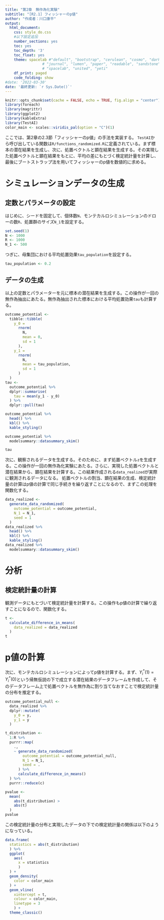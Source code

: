 ```yaml
---
title: "第2章　無作為化実験"
subtitle: "[R2.1] フィッシャーのp値"
author: "作成者：川口康平"
output: 
  html_document:
    css: style_do.css
    #以下設定追加
    number_sections: yes
    toc: yes
    toc_depth: '3'
    toc_float: yes
    theme: spacelab #"default", "bootstrap", "cerulean", "cosmo", "darkly", "flatly",
                 # "journal", "lumen", "paper", "readable", "sandstone", "simplex",
                 # "spacelab", "united", "yeti"
    df_print: paged
    code_folding: show
#date: '2022-03-30'
date: '最終更新: `r Sys.Date()`'
---
```


```r
knitr::opts_chunk$set(cache = FALSE, echo = TRUE, fig.align = "center")
library(foreach)
library(magrittr)
library(ggplot2)
library(kableExtra)
library(TestAI)
color_main <- scales::viridis_pal(option = "C")(1)
```

ここでは、第2章の2.3節「フィッシャーのp値」の手法を実装する。
`TestAI`から呼び出している関数は`R/functions_randomized.R`に定義されている。まず標本の潜在結果を生成し、次に、処置ベクトルと顕在結果を生成する。その実現した処置ベクトルと顕在結果をもとに、平均の差にもとづく検定統計量を計算し、最後にブートストラップ法を用いてフィッシャーのp値を数値的に求める。

# シミュレーションデータの生成

## 定数とパラメータの設定

はじめに、シードを固定して、個体数`N`、モンテカルロシミュレーションのドローの数`R`、処置群のサイズ`N_1`を設定する。

```r
set.seed(1)
N <- 1000
R <- 1000
N_1 <- 500
```

つぎに、母集団における平均処置効果`tau_population`を設定する。

```r
tau_population <- 0.2
```

## データの生成

以上の定数とパラメーターを元に標本の潜在結果を生成する。この操作が一回の無作為抽出にあたる。無作為抽出された標本における平均処置効果`tau`も計算する。

```r
outcome_potential <-
  tibble::tibble(
    y_0 = 
      rnorm(
        N, 
        mean = 0, 
        sd = 1
      ),
    y_1 = 
      rnorm(
        N, 
        mean = tau_population, 
        sd = 1
      )
  )
tau <-
  outcome_potential %>%
  dplyr::summarise(
    tau = mean(y_1 - y_0)
  ) %>%
  dplyr::pull(tau)

outcome_potential %>%
  head() %>%
  kbl() %>%
  kable_styling()

outcome_potential %>%
  modelsummary::datasummary_skim()

tau
```

次に、観察されるデータを生成する。そのために、まず処置ベクトル`z`を生成する。この操作が一回の無作為化実験にあたる。さらに、実現した処置ベクトルと潜在結果から、顕在結果を計算する。この結果作成される`data_realized`が実際に観測されるデータになる。
処置ベクトルの割当、顕在結果の生成、検定統計量の計算はp値の計算で同じ手続きを繰り返すことになるので、まずこの処理を関数化する。


```r
data_realized <-
  generate_data_randomized(
    outcome_potential = outcome_potential,
    N_1 = N_1,
    seed = 1
  )
data_realized %>%
  head() %>%
  kbl() %>%
  kable_styling()
data_realized %>%
  modelsummary::datasummary_skim()
```

# 分析

## 検定統計量の計算

観測データにもとづいて検定統計量を計算する。この操作もp値の計算で繰り返すことになるので、関数化する。

```r
t <- 
  calculate_difference_in_means(
    data_realized = data_realized
  )
t
```

# p値の計算

次に、モンテカルロシミュレーションによってp値を計算する。まず、$Y_i^\ast(1)=Y_i^\ast(0)$という帰無仮説の下で成立する潜在結果のデータフレームを作成して、そのデータフレーム上で処置ベクトルを無作為に割り当てなおすことで検定統計量の分布を推定する。


```r
outcome_potential_null <-
  data_realized %>%
  dplyr::mutate(
    y_0 = y,
    y_1 = y
  )

t_distribution <-
  1:R %>%
  purrr::map(
    .,
    ~ generate_data_randomized(
        outcome_potential = outcome_potential_null,
        N_1 = N_1,
        seed = .
      ) %>%
      calculate_difference_in_means()
  ) %>%
  purrr::reduce(c)

pvalue <- 
  mean(
    abs(t_distribution) > 
    abs(t)
  )
pvalue
```

この検定統計量の分布と実現したデータの下での検定統計量の関係は以下のようになっている。

```r
data.frame(
  statistics = abs(t_distribution)
  ) %>%
  ggplot(
    aes(
      x = statistics
      )
  ) +
  geom_density(
    color = color_main
  ) +
  geom_vline(
    xintercept = t,
    colour = color_main,
    linetype = 3
    ) +
  theme_classic()
```




